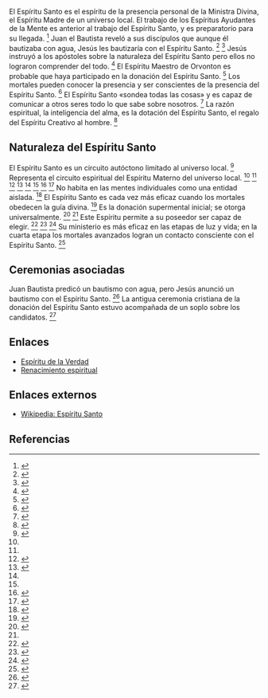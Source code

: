 El Espíritu Santo es el espíritu de la presencia personal de la Ministra Divina, el Espíritu Madre de un universo local. El trabajo de los Espíritus Ayudantes de la Mente es anterior al trabajo del Espíritu Santo, y es preparatorio para su llegada. <ref name="n0">{{lib|LU|36|5|16}}</ref> Juan el Bautista reveló a sus discípulos que aunque él bautizaba con agua, Jesús les bautizaría con el Espíritu Santo. <ref name="n1">{{lib|LU|135|7|2}}</ref> <ref name="n2">{{lib|LU|135|9|4,7}}</ref> Jesús instruyó a los apóstoles sobre la naturaleza del Espíritu Santo pero ellos no lograron comprender del todo. <ref name="n3">{{lib|LU|138|5|2}}</ref> El Espíritu Maestro de Orvonton es probable que haya participado en la donación del Espíritu Santo. <ref name="n4">{{lib|LU|16|4|13}}</ref> Los mortales pueden conocer la presencia y ser conscientes de la presencia del Espíritu Santo. <ref name="n5">{{lib|LU|9|2|5}}</ref> El Espíritu Santo «sondea todas las cosas» y es capaz de comunicar a otros seres todo lo que sabe sobre nosotros. <ref name="n6">{{lib|LU|28|5|22}}</ref> La razón espiritual, la inteligencia del alma, es la dotación del Espíritu Santo, el regalo del Espíritu Creativo al hombre. <ref name="n7">{{lib|LU|101|3|2}}</ref> 

== {{anchor|naturaleza_del_Espíritu_Santo}} Naturaleza del Espíritu Santo ==

El Espíritu Santo es un circuito autóctono limitado al universo local. <ref name="n8">{{lib|LU|8|5|3}}</ref> Representa el circuito espiritual del Espíritu Materno del universo local. <ref name="n8"/> <ref name="n5"/> <ref name="n9">{{lib|LU|15|9|13}}</ref> <ref name="n10">{{lib|LU|34|4|3,7}}</ref> <ref name="n0"/> <ref name="n7"/> <ref name="n11">{{lib|LU|103|0|1}}</ref> <ref name="n12">{{lib|LU|194|2|11-12 }}</ref> No habita en las mentes individuales como una entidad aislada. <ref name="n13">{{lib|LU|34|5|6}}</ref> El Espíritu Santo es cada vez más eficaz cuando los mortales obedecen la guía divina. <ref name="n14">{{lib|LU|34|5|5}}</ref> Es la donación supermental inicial; se otorga universalmente. <ref name="n15">{{lib|LU|92|0|4}}</ref> <ref name="n11"/> Este Espíritu permite a su poseedor ser capaz de elegir. <ref name="n16">{{lib|LU|conscientemente o no}}</ref> <ref name="n17">{{lib|LU|34|5|4}}</ref> <ref name="n18">{{lib|LU|108|2|2}}</ref> Su ministerio es más eficaz en las etapas de luz y vida; en la cuarta etapa los mortales avanzados logran un contacto consciente con el Espíritu Santo. <ref name="n19">{{lib|LU|55|6|4}}</ref> 

== {{anchor|ceremonias_asociadas}} Ceremonias asociadas ==

Juan Bautista predicó un bautismo con agua, pero Jesús anunció un bautismo con el Espíritu Santo. <ref name="n20">{{lib|LU|137|8|10}}</ref> La antigua ceremonia cristiana de la donación del Espíritu Santo estuvo acompañada de un soplo sobre los candidatos. <ref name="n21">{{lib|LU|86|5|13}}</ref> 

== Enlaces ==

* [[Espíritu_de_la_Verdad|Espíritu de la Verdad]]
* [[renacimiento_espiritual|Renacimiento espiritual]]


== Enlaces externos ==

* [https://es.wikipedia.org/wiki/Espíritu_Santo Wikipedia: Espíritu Santo]


== Referencias ==

<references/>
